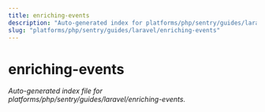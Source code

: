 ```yaml
---
title: enriching-events
description: "Auto-generated index for platforms/php/sentry/guides/laravel/enriching-events"
slug: "platforms/php/sentry/guides/laravel/enriching-events"
---
```


# enriching-events

_Auto-generated index file for platforms/php/sentry/guides/laravel/enriching-events._
